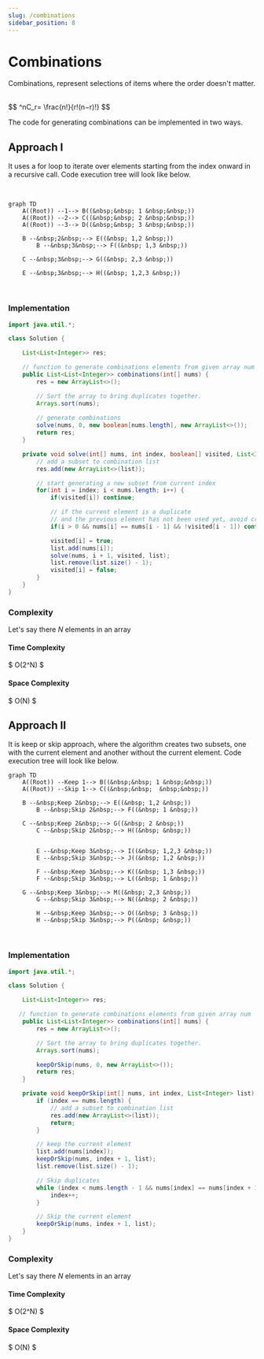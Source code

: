 ```yaml
---
slug: /combinations
sidebar_position: 8
---
```




# Combinations
Combinations, represent selections of items where the order doesn't matter. 

<br />
$$
^nC_r= \frac{n!}{r!(n−r)!}
$$

<br />

The code for generating combinations can be implemented in two ways.

## Approach I

It uses a for loop to iterate over elements starting from the $\text{index}$ onward in a recursive call. Code execution tree will look like below.

<br />
<div style={{textAlign:"center"}}>

```mermaid
graph TD
    A((Root)) --1--> B((&nbsp;&nbsp; 1 &nbsp;&nbsp;))
    A((Root)) --2--> C((&nbsp;&nbsp; 2 &nbsp;&nbsp;))
    A((Root)) --3--> D((&nbsp;&nbsp; 3 &nbsp;&nbsp;))
    
    B --&nbsp;2&nbsp;--> E((&nbsp; 1,2 &nbsp;))
		B --&nbsp;3&nbsp;--> F((&nbsp; 1,3 &nbsp;))
    
    C --&nbsp;3&nbsp;--> G((&nbsp; 2,3 &nbsp;))
    
    E --&nbsp;3&nbsp;--> H((&nbsp; 1,2,3 &nbsp;))
```

</div>
<br />

### Implementation

<Tabs>
  <TabItem value="Java" label="Java" default>

```java
import java.util.*;

class Solution {

    List<List<Integer>> res;

    // function to generate combinations elements from given array num
    public List<List<Integer>> combinations(int[] nums) {
        res = new ArrayList<>();

        // Sort the array to bring duplicates together.
        Arrays.sort(nums);
        
        // generate combinations
        solve(nums, 0, new boolean[nums.length], new ArrayList<>());
        return res;
    }

    private void solve(int[] nums, int index, boolean[] visited, List<Integer> list) {
        // add a subset to combination list
        res.add(new ArrayList<>(list));

        // start generating a new subset from current index
        for(int i = index; i < nums.length; i++) {
            if(visited[i]) continue;

            // if the current element is a duplicate 
            // and the previous element has not been used yet, avoid creating a subset
            if(i > 0 && nums[i] == nums[i - 1] && !visited[i - 1]) continue;

            visited[i] = true;
            list.add(nums[i]);
            solve(nums, i + 1, visited, list);
            list.remove(list.size() - 1);
            visited[i] = false;
        }
    }
}
```
</TabItem>
</Tabs>

### Complexity

Let's say there $N$ elements in an array

#### Time Complexity
$
O(2^N)
$

#### Space Complexity
$
O(N)
$
<br />

## Approach II 

It is keep or skip approach, where the algorithm creates two subsets, one with the current element and another without the current element. Code execution tree will look like below.

<div style={{textAlign:"center"}}>

```mermaid
graph TD
    A((Root)) --Keep 1--> B((&nbsp;&nbsp; 1 &nbsp;&nbsp;))
    A((Root)) --Skip 1--> C((&nbsp;&nbsp;  &nbsp;&nbsp;))
    
    B --&nbsp;Keep 2&nbsp;--> E((&nbsp; 1,2 &nbsp;))
		B --&nbsp;Skip 2&nbsp;--> F((&nbsp; 1 &nbsp;))
    
    C --&nbsp;Keep 2&nbsp;--> G((&nbsp; 2 &nbsp;))
		C --&nbsp;Skip 2&nbsp;--> H((&nbsp; &nbsp;))


		E --&nbsp;Keep 3&nbsp;--> I((&nbsp; 1,2,3 &nbsp;))
		E --&nbsp;Skip 3&nbsp;--> J((&nbsp; 1,2 &nbsp;))

		F --&nbsp;Keep 3&nbsp;--> K((&nbsp; 1,3 &nbsp;))
		F --&nbsp;Skip 3&nbsp;--> L((&nbsp; 1 &nbsp;))
    
    G --&nbsp;Keep 3&nbsp;--> M((&nbsp; 2,3 &nbsp;))
		G --&nbsp;Skip 3&nbsp;--> N((&nbsp; 2 &nbsp;))

		H --&nbsp;Keep 3&nbsp;--> O((&nbsp; 3 &nbsp;))
		H --&nbsp;Skip 3&nbsp;--> P((&nbsp; &nbsp;))
```

</div>
<br />

### Implementation

<Tabs>
  <TabItem value="Java" label="Java" default>

```java
import java.util.*;

class Solution {

    List<List<Integer>> res;

   // function to generate combinations elements from given array num
    public List<List<Integer>> combinations(int[] nums) {
        res = new ArrayList<>();

        // Sort the array to bring duplicates together.
        Arrays.sort(nums);

        keepOrSkip(nums, 0, new ArrayList<>());
        return res;
    }

    private void keepOrSkip(int[] nums, int index, List<Integer> list) {
        if (index == nums.length) {
            // add a subset to combination list
            res.add(new ArrayList<>(list));
            return;
        }

        // keep the current element
        list.add(nums[index]);
        keepOrSkip(nums, index + 1, list);
        list.remove(list.size() - 1);

        // Skip duplicates
        while (index < nums.length - 1 && nums[index] == nums[index + 1]) {
            index++;
        }

        // Skip the current element
        keepOrSkip(nums, index + 1, list);
    }
}

```
</TabItem>
</Tabs>

### Complexity

Let's say there $N$ elements in an array

#### Time Complexity
$
O(2^N)
$

#### Space Complexity
$
O(N)
$
